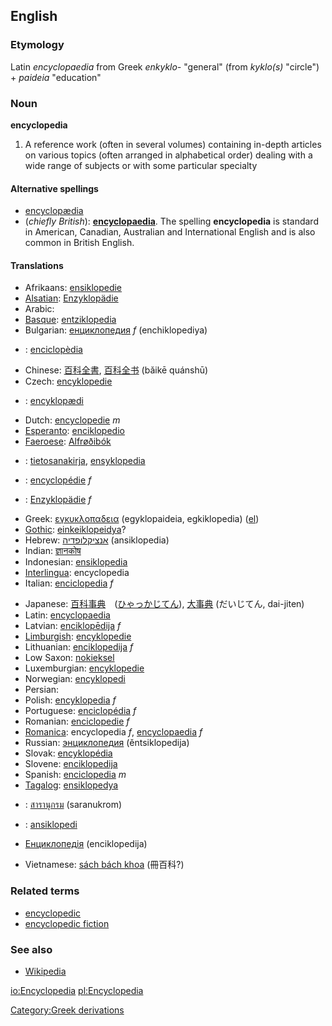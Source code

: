 ==English==
===Etymology===
Latin ''encyclopaedia'' from Greek ''enkyklo-'' "general" (from ''kyklo(s)'' "circle") + ''paideia'' "education"

===Noun===
'''encyclopedia'''
<!--Hm, this definition looks as though it has been lifted from somewhere.  Do we have permission?-->
# A reference work (often in several volumes) containing in-depth articles on various topics (often arranged in alphabetical order) dealing with a wide range of subjects or with some particular specialty

====Alternative spellings====
*[[encyclopædia]]
*(''chiefly British''): '''[[encyclopaedia]]'''.  The spelling '''encyclopedia''' is standard in American, Canadian, Australian and International English and is also common in British English.

====Translations====
{{top}}
*Afrikaans: [[ensiklopedie]]
*[[Alsatian]]: [[Enzyklopädie]]
*Arabic: {{ARchar|[[موسوعة]]}}
*[[Basque]]: [[entziklopedia]]
*Bulgarian: [[енциклопедия]] ''f'' (enchiklopediya)
*{{ca}}: [[enciclopèdia]]
*Chinese: [[百科全書]], [[百科全书]] (bǎikē quánshū)
*Czech: [[encyklopedie]]
*{{da}}: [[encyklopædi]]
*Dutch: [[encyclopedie]] ''m''
*[[Esperanto]]: [[enciklopedio]]
*[[Faeroese]]: [[Alfrøðibók]]
*{{fi}}: [[tietosanakirja]], [[ensyklopedia]]
*{{fr}}: [[encyclopédie]] ''f''
*{{de}}: [[Enzyklopädie]] ''f''
*Greek: [[εγκυκλοπαδεια]] (egyklopaideia, egkiklopedia) ([[:el:εγκυκλοπαδεια|el]])
*[[Gothic]]: [[einkeiklopeidya]]?
*Hebrew: [[אנציקלופדיה]] (ansiklopedia)
*Indian: [[ज्ञानकोष]]<!--Indian?? perhaps Hindi?-->
*Indonesian: [[ensiklopedia]]
*[[Interlingua]]: encyclopedia
*Italian: [[enciclopedia]] ''f''
{{mid}}
*Japanese: [[百科事典]]　([[ひゃっかじてん]]), [[大事典]] (だいじてん, dai-jiten)
*Latin: [[encyclopaedia]]
*Latvian: [[enciklopēdija]] ''f''
*[[Limburgish]]: [[encyklopedie]]
*Lithuanian: [[enciklopedija]] ''f''
*Low Saxon: [[nokieksel]]
*Luxemburgian: [[encyklopedie]]
*Norwegian: [[encyklopedi]]
*Persian: {{FAchar|[[دایرةالمعارف]]}}
*Polish: [[encyklopedia]] ''f''
*Portuguese: [[enciclopédia]] ''f''
*Romanian: [[enciclopedie]] ''f''
*[[Romanica]]: encyclopedia ''f'', [[encyclopaedia]] ''f''
*Russian: [[энциклопедия]] (ěntsiklopedija)
*Slovak: [[encyklopédia]]
*Slovene: [[enciklopedija]]
*Spanish: [[enciclopedia]] ''m''
*[[Tagalog]]: [[ensiklopedya]]
*{{th}}: [[สารานุกรม]] (saranukrom)
*{{tr}}: [[ansiklopedi]]
*{{uk}} [[Енциклопедія]] (enciklopedija)
*Vietnamese: [[sách bách khoa]] (冊百科?)
{{bottom}}

===Related terms===
*[[encyclopedic]]
*[[encyclopedic fiction]]

===See also===
*[[Wikipedia]]

{{Wikipedia}}

[[Category:Greek derivations]]

[[io:Encyclopedia]]
[[pl:Encyclopedia]]